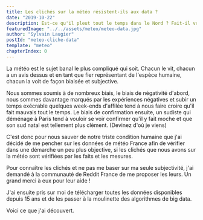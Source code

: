 ```yaml
---
title: Les clichés sur la météo résistent-ils aux data ?
date: "2019-10-22"
description: Est-ce qu'il pleut tout le temps dans le Nord ? Fait-il vraiment beau dans le sud ? Paris est-il toujours gris ? Brest est-elle la ville la plus pluvieuse de France ? Dans cet article nous utilisons l'analyse des data météo france pour vérifier si les clichés que nous avons sur la météo se vérifient
featuredImage: "../../assets/meteo/meteo-data.jpg"
author: "Sylvain Laugier"
postId: "meteo-cliche-data"
template: "meteo"
chapterIndex: 0
---
```


La météo est le sujet banal le plus compliqué qui soit. Chacun le vit, chacun a un avis dessus et en tant que fier représentant de l'espèce humaine, chacun la voit de façon biaisée et subjective.

Nous sommes soumis à de nombreux biais, le biais de négativité d'abord, nous sommes davantage marqués par les expériences négatives et subir un temps exécrable quelques week-ends d'affilée tend à nous faire croire qu'il fait mauvais tout le temps.
Le biais de confirmation ensuite, un sudiste qui déménage à Paris tend à vouloir se voir confirmer qu'il y fait moche et que son sud natal est tellement plus clément. (Devinez d'où je viens)

C'est donc pour nous sauver de notre triste condition humaine que j'ai décidé de me pencher sur les données de météo France afin de vérifier dans une démarche un peu plus objective, si les clichés que nous avons sur la météo sont vérifiées par les faits et les mesures.

Pour connaître les clichés et ne pas me baser sur ma seule subjectivité, j'ai demandé à la communauté de Reddit France de me proposer les leurs. Un grand merci à eux pour leur aide !

J'ai ensuite pris sur moi de télécharger toutes les données disponibles depuis 15 ans et de les passer à la moulinette des algorithmes de big data.

Voici ce que j'ai découvert.
